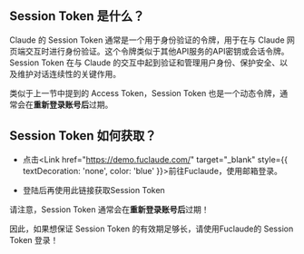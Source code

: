 
## Session Token 是什么？

Claude 的 Session Token 通常是一个用于身份验证的令牌，用于在与 Claude 网页端交互时进行身份验证。这个令牌类似于其他API服务的API密钥或会话令牌。Session Token 在与 Claude 的交互中起到验证和管理用户身份、保护安全、以及维护对话连续性的关键作用。

类似于上一节中提到的 Access Token，Session Token 也是一个动态令牌，通常会在**重新登录账号后**过期。

## Session Token 如何获取？

- 点击<Link href="https://demo.fuclaude.com/" target="_blank" style={{ textDecoration: 'none', color: 'blue' }}>前往Fuclaude</Link>，使用邮箱登录。

- <Link href="https://demo.fuclaude.com/api/auth/session" target="_blank" style={{ textDecoration: 'https://demo.fuclaude.com/api/auth/session', color: 'blue' }}>登陆后再使用此链接获取Session Token</Link>

请注意，Session Token 通常会在**重新登录账号后**过期！

因此，如果想保证 Session Token 的有效期足够长，请使用Fuclaude的 Session Token 登录！
